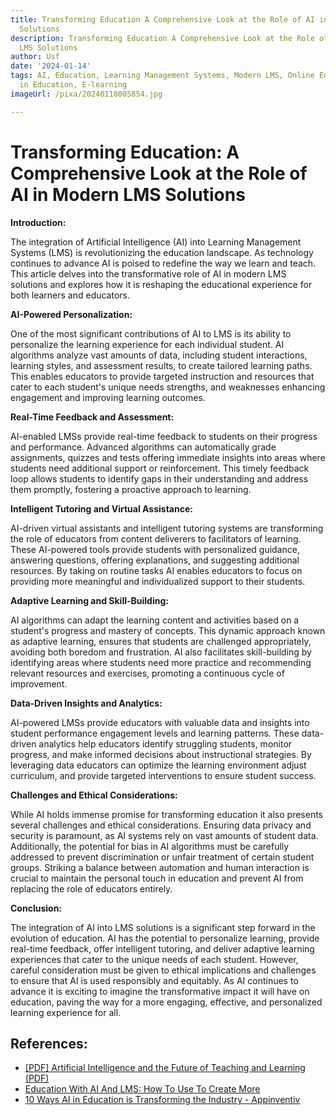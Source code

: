 ```yaml
---
title: Transforming Education A Comprehensive Look at the Role of AI in Modern LMS
  Solutions
description: Transforming Education A Comprehensive Look at the Role of AI in Modern
  LMS Solutions
author: Usf
date: '2024-01-14'
tags: AI, Education, Learning Management Systems, Modern LMS, Online Education, Technology
  in Education, E-learning
imageUrl: /pixa/20240118005854.jpg

---
```

# Transforming Education: A Comprehensive Look at the Role  of AI in Modern LMS Solutions

**Introduction:**

The integration  of Artificial Intelligence (AI) into Learning Management Systems (LMS)  is revolutionizing the education landscape. As technology continues to  advance AI is poised to redefine the way we learn and teach. This article delves into  the transformative role of AI in modern LMS solutions and explores how  it is reshaping the educational experience for both learners and  educators.

**AI-Powered Personalization:**

One of the most significant contributions of  AI to  LMS is its  ability to personalize the learning experience for each individual student. AI algorithms analyze  vast amounts of data, including student  interactions, learning styles, and assessment results, to create tailored learning paths. This enables educators to provide targeted instruction and resources that cater to each student's unique needs strengths, and  weaknesses  enhancing engagement and improving  learning outcomes.

**Real-Time Feedback and Assessment:**

AI-enabled LMSs  provide  real-time feedback to students on their progress and performance. Advanced algorithms can automatically grade assignments, quizzes and tests offering immediate insights into areas where  students  need additional  support or reinforcement. This timely feedback loop  allows students to identify gaps in their understanding and address them promptly, fostering a proactive approach to learning.

**Intelligent Tutoring and Virtual Assistance:**

AI-driven virtual assistants and intelligent tutoring systems are transforming the role of educators from content  deliverers to facilitators of learning.  These AI-powered tools provide students  with personalized guidance, answering questions,  offering explanations, and suggesting  additional resources. By taking on routine  tasks AI enables educators to focus on providing more meaningful and individualized support to their students.

**Adaptive Learning and  Skill-Building:**

AI algorithms can adapt the learning content and activities based on a student's progress and mastery of concepts. This dynamic approach known as adaptive  learning, ensures that students are  challenged appropriately, avoiding both boredom and frustration. AI also facilitates skill-building by identifying areas where students need more practice and  recommending relevant resources and exercises, promoting a continuous cycle of improvement.

**Data-Driven Insights and Analytics:**

AI-powered LMSs provide educators  with valuable data and insights into student performance engagement levels and learning patterns. These data-driven analytics help educators identify struggling students, monitor  progress, and make informed decisions about instructional  strategies. By  leveraging data educators can optimize the learning environment adjust curriculum, and provide targeted interventions to ensure student  success.

**Challenges  and Ethical Considerations:**

While AI holds immense promise for transforming education it also presents  several challenges and ethical considerations. Ensuring data privacy and security is paramount, as AI systems rely on vast amounts of student data. Additionally, the potential for  bias in AI algorithms must  be carefully addressed to  prevent discrimination or unfair treatment  of certain student groups. Striking a balance between automation  and human interaction is  crucial to maintain the personal touch in education and prevent AI  from replacing the role of educators  entirely.

**Conclusion:**

The  integration of AI into LMS solutions is a significant step forward in the evolution of education. AI has the potential to personalize learning,  provide real-time feedback, offer intelligent tutoring, and deliver adaptive learning experiences that cater  to  the unique needs of each student. However, careful consideration must be given to ethical  implications and  challenges to ensure that  AI is used responsibly and equitably. As AI  continues to advance it is exciting to imagine the transformative impact it will have on education, paving the way for a more engaging,  effective, and personalized learning experience for all.

## References:
- [[PDF] Artificial Intelligence and the Future of Teaching and Learning (PDF)](https://www2.ed.gov/documents/ai-report/ai-report.pdf)
- [Education With AI And LMS: How To Use To Create More](https://elearningindustry.com/how-to-use-ai-and-lms-to-create-course-descriptions-instructor-bios-and-more)
- [10 Ways AI in Education is Transforming the Industry - Appinventiv](https://appinventiv.com/blog/10-ways-artificial-intelligence-transforming-the-education-industry/)
